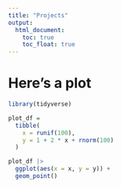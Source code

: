 ```yaml
---
title: "Projects"
output: 
  html_document:
    toc: true
    toc_float: true
---
```


# Here's a plot

```r
library(tidyverse)

plot_df =
  tibble(
    x = runif(100),
    y = 1 + 2 * x + rnorm(100)
  )

plot_df |>
  ggplot(aes(x = x, y = y)) +
  geom_point()
```